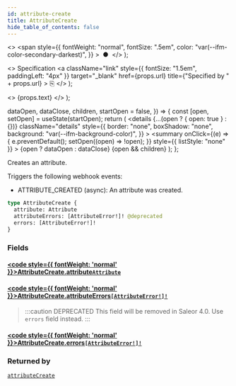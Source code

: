 ```yaml
---
id: attribute-create
title: AttributeCreate
hide_table_of_contents: false
---
```


  <>
    <span
      style={{
        fontWeight: "normal",
        fontSize: ".5em",
        color: "var(--ifm-color-secondary-darkest)",
      }}
    >
      &nbsp;●&nbsp;
    </span>
  </>
);

  <>
    Specification
    <a
      className="link"
      style={{ fontSize: "1.5em", paddingLeft: "4px" }}
      target="\_blank"
      href={props.url}
      title={"Specified by " + props.url}
    >
      ⎘
    </a>
  </>
);

  <>
    <span className={props.class}>{props.text}</span>
  </>
);


  dataOpen,
  dataClose,
  children,
  startOpen = false,
}) => {
  const [open, setOpen] = useState(startOpen);
  return (
    <details
      {...(open ? { open: true } : {})}
      className="details"
      style={{
        border: "none",
        boxShadow: "none",
        background: "var(--ifm-background-color)",
      }}
    >
      <summary
        onClick={(e) => {
          e.preventDefault();
          setOpen((open) => !open);
        }}
        style={{ listStyle: "none" }}
      >
        {open ? dataOpen : dataClose}
      </summary>
      {open && children}
    </details>
  );
};

Creates an attribute.

Triggers the following webhook events:

- ATTRIBUTE_CREATED (async): An attribute was created.

```graphql
type AttributeCreate {
  attribute: Attribute
  attributeErrors: [AttributeError!]! @deprecated
  errors: [AttributeError!]!
}
```

### Fields

#### [<code style={{ fontWeight: 'normal' }}>AttributeCreate.<b>attribute</b></code>](#)<Bullet />[`Attribute`](../../../api-reference/attributes/objects/attribute) <Badge class="badge badge--secondary" text="object"/>

>

#### [<code style={{ fontWeight: 'normal' }}>AttributeCreate.<b>attributeErrors</b></code>](#)<Bullet />[`[AttributeError!]!`](../../../api-reference/attributes/objects/attribute-error) <Badge class="badge badge--deprecated badge--secondary" text="deprecated"/> <Badge class="badge badge--secondary" text="non-null"/> <Badge class="badge badge--secondary" text="object"/>

> :::caution DEPRECATED
> This field will be removed in Saleor 4.0. Use `errors` field instead.
> :::

#### [<code style={{ fontWeight: 'normal' }}>AttributeCreate.<b>errors</b></code>](#)<Bullet />[`[AttributeError!]!`](../../../api-reference/attributes/objects/attribute-error) <Badge class="badge badge--secondary" text="non-null"/> <Badge class="badge badge--secondary" text="object"/>

>

### Returned by

[`attributeCreate`](../../../api-reference/attributes/mutations/attribute-create) <Badge class="badge badge--secondary" text="mutation"/>
